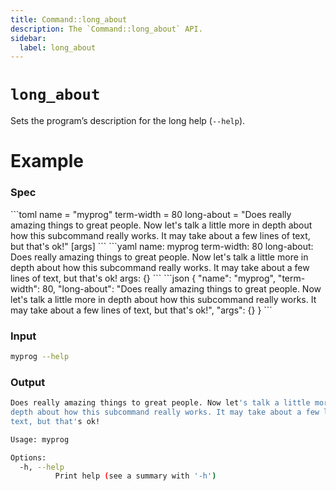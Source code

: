 ```yaml
---
title: Command::long_about
description: The `Command::long_about` API.
sidebar:
  label: long_about
---
```



# `long_about` <LinkButton href="https://docs.rs/clap/latest/clap/struct.Command.html#method.long_about" icon="open-book" variant="minimal"></LinkButton>

<Badge text="since 0.1.0" size="small" />

Sets the program’s description for the long help (`--help`).

# Example

### Spec

<Tabs syncKey="format">
  <TabItem label="TOML">
```toml
name = "myprog"
term-width = 80
long-about = "Does really amazing things to great people. Now let's talk a little more in depth about how this subcommand really works. It may take about a few lines of text, but that's ok!"
[args]
```
  </TabItem>
  <TabItem label="YAML">
```yaml
name: myprog
term-width: 80
long-about: Does really amazing things to great people. Now let's talk a little more in depth about how this subcommand really works. It may take about a few lines of text, but that's ok!
args: {}
```
  </TabItem>
  <TabItem label="JSON">
```json
{
  "name": "myprog",
  "term-width": 80,
  "long-about": "Does really amazing things to great people. Now let's talk a little more in depth about how this subcommand really works. It may take about a few lines of text, but that's ok!",
  "args": {}
}
```
  </TabItem>
</Tabs>

### Input

```bash
myprog --help
```

### Output

```bash
Does really amazing things to great people. Now let's talk a little more in
depth about how this subcommand really works. It may take about a few lines of
text, but that's ok!

Usage: myprog

Options:
  -h, --help
          Print help (see a summary with '-h')
```
